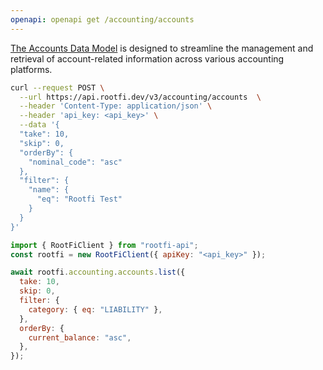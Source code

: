 ```yaml
---
openapi: openapi get /accounting/accounts
---
```


[The Accounts Data Model](https://docs.rootfi.dev/api-reference/accounts/overview) is designed to streamline the management and retrieval of account-related information across various accounting platforms.

<RequestExample>

```bash cURL
curl --request POST \
  --url https://api.rootfi.dev/v3/accounting/accounts  \
  --header 'Content-Type: application/json' \
  --header 'api_key: <api_key>' \
  --data '{
  "take": 10,
  "skip": 0,
  "orderBy": {
    "nominal_code": "asc"
  },
  "filter": {
    "name": {
      "eq": "Rootfi Test"
    }
  }
}'
```

```javascript NodeJS
import { RootFiClient } from "rootfi-api";
const rootfi = new RootFiClient({ apiKey: "<api_key>" });

await rootfi.accounting.accounts.list({
  take: 10,
  skip: 0,
  filter: {
    category: { eq: "LIABILITY" },
  },
  orderBy: {
    current_balance: "asc",
  },
});
```

</RequestExample>
